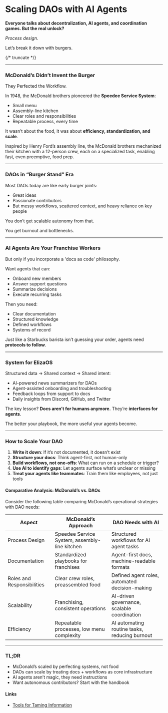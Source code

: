 # Scaling DAOs with AI Agents

**Everyone talks about decentralization, AI agents, and coordination games. But the real unlock?**

*Process design.*

Let’s break it down with burgers.

{/* truncate */}

---

### McDonald’s Didn’t Invent the Burger  

They Perfected the Workflow.

In 1948, the McDonald brothers pioneered the **Speedee Service System**:
- Small menu
- Assembly-line kitchen
- Clear roles and responsibilities
- Repeatable process, every time

It wasn’t about the food, it was about **efficiency, standardization, and scale**.

Inspired by Henry Ford’s assembly line, the McDonald brothers mechanized their kitchen with a 12-person crew, each on a specialized task, enabling fast, even preemptive, food prep.

---

### DAOs in “Burger Stand” Era

Most DAOs today are like early burger joints:

- Great ideas
- Passionate contributors
- But messy workflows, scattered context, and heavy reliance on key people

You don’t get scalable autonomy from that.

You get burnout and bottlenecks.

---

### AI Agents Are Your Franchise Workers  

But only if you incorporate a 'docs as code' philosophy.

Want agents that can:
- Onboard new members  
- Answer support questions  
- Summarize decisions  
- Execute recurring tasks

Then you need:

- Clear documentation  
- Structured knowledge  
- Defined workflows  
- Systems of record

Just like a Starbucks barista isn’t guessing your order, agents need **protocols to follow**.

---

### System for ElizaOS

Structured data -> Shared context -> Shared intent:

- AI-powered news summarizers for DAOs  
- Agent-assisted onboarding and troubleshooting
- Feedback loops from support to docs  
- Daily insights from Discord, GitHub, and Twitter  

The key lesson? **Docs aren’t for humans anymore.** They’re **interfaces for agents**.

The better your playbook, the more useful your agents become.

---

### How to Scale Your DAO

1. **Write it down**: If it’s not documented, it doesn’t exist  
2. **Structure your docs**: Think agent-first, not human-only  
3. **Build workflows, not one-offs**: What can run on a schedule or trigger?  
4. **Use AI to identify gaps**: Let agents surface what’s unclear or missing  
5. **Treat your agents like teammates**: Train them like employees, not just tools

#### Comparative Analysis: McDonald’s vs. DAOs

Consider the following table comparing McDonald’s operational strategies with DAO needs:

| **Aspect**               | **McDonald’s Approach**                          | **DAO Needs with AI**                          |
|--------------------------|--------------------------------------------------|-----------------------------------------------|
| Process Design           | Speedee Service System, assembly-line kitchen    | Structured workflows for AI agent tasks        |
| Documentation            | Standardized playbooks for franchises            | Agent-first docs, machine-readable formats     |
| Roles and Responsibilities | Clear crew roles, preassembled food             | Defined agent roles, automated decision-making |
| Scalability              | Franchising, consistent operations               | AI-driven governance, scalable coordination    |
| Efficiency               | Repeatable processes, low menu complexity        | AI automating routine tasks, reducing burnout  |

---

### TL;DR

- McDonald’s scaled by perfecting systems, not food  
- DAOs can scale by treating docs + workflows as core infrastructure  
- AI agents aren’t magic, they need instructions  
- Want autonomous contributors? Start with the handbook

#### Links

- [Tools for Taming Information](https://eliza.how/blog/taming-info)
